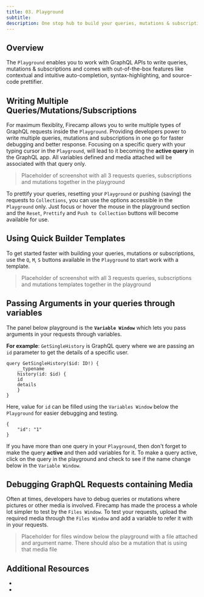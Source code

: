 ```yaml
---
title: 03. Playground
subtitle:
description: One stop hub to build your queries, mutations & subscriptions for GraphQL
---
```


## Overview

The `Playground` enables you to work with GraphQL APIs to write queries, mutations & subscriptions and comes with out-of-the-box features like contextual and intuitive auto-completion, syntax-highlighting, and source-code prettifier.


## Writing Multiple Queries/Mutations/Subscriptions

For maximum flexiblity, Firecamp allows you to write multiple types of GraphQL requests inside the `Playground`. Providing developers power to write multiple queries, mutations and subscriptions in one go for faster debugging and better response. Focusing on a specific query with your typing cursor in the `Playground`, will lead to it becoming the **active query** in the GraphQL app. All variables defined and media attached will be associated with that query only.

> Placeholder of screenshot with all 3 requests queries, subscriptions and mutations together in the playground

To prettify your queries, resetting your `Playground` or pushing (saving) the requests to `Collections`, you can use the options accessible in the `Playground` only. Just focus or hover the mouse in the playground section and the `Reset`, `Prettify` and `Push to Collection` buttons will become available for use.

## Using Quick Builder Templates
To get started faster with building your queries, mutations or subscriptions, use the `Q`, `M`, `S` buttons available in the `Playground` to start work with a template.

> Placeholder of screenshot with all 3 requests queries, subscriptions and mutations templates together in the playground

## Passing Arguments in your queries through variables

The panel below playground is the **`Variable Window`** which lets you pass arguments in your requests through variables.

**For example**: `GetSingleHistory` is GraphQL query where we are passing an `id` parameter to get the details of a specific user.

```
query GetSingleHistory($id: ID!) {
    __typename
    history(id: $id) {
    id
    details
    }
}
```

Here, value for `id` can be filled using the `Variables Window` below the `Playground` for easier debugging and testing.

```
{
    "id": "1"
}
```

If you have more than one query in your `Playground`, then don't forget to make the query **active** and then add variables for it. To make a query active, click on the query in the playground and check to see if the name change below in the `Variable Window`.

## Debugging GraphQL Requests containing Media

Often at times, developers have to debug queries or mutations where pictures or other media is involved. Firecamp has made the process a whole lot simpler to test by the `Files Window`. To test your requests, upload the required media through the `Files Window` and add a variable to refer it with in your requests.

> Placeholder for files window below the playground with a file attached and argument name. There should also be a mutation that is using that media file

## Additional Resources
-
-
